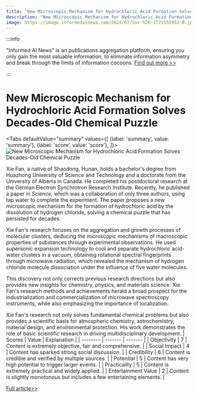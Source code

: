 ```yaml
---
title: "New Microscopic Mechanism for Hydrochloric Acid Formation Solves Decades-Old Chemical Puzzle"
description: "New Microscopic Mechanism for Hydrochloric Acid Formation Solves Decades-Old Chemical Puzzle"
image: https://image.informedainews.com/2024/07/Soc-hZ6-1721555952-0.jpg
---
```



:::info

"Informed AI News" is an publications aggregation platform, ensuring you only gain the most valuable information, to eliminate information asymmetry and break through the limits of information cocoons.  [Find out more >>](/)

:::

# New Microscopic Mechanism for Hydrochloric Acid Formation Solves Decades-Old Chemical Puzzle


<Tabs
	defaultValue="summary"
	values={[
	{label: 'summary', value: 'summary'},
	{label: 'score', value: 'score'},
]}>
<TabItem value="summary">
<img
  src="https://image.informedainews.com/2024/07/Soc-hZ6-1721555952-0.jpg"
  alt="New Microscopic Mechanism for Hydrochloric Acid Formation Solves Decades-Old Chemical Puzzle"
/>



Xie Fan, a native of Shaodong, Hunan, holds a bachelor's degree from Huazhong University of Science and Technology and a doctorate from the University of Alberta in Canada. He completed his postdoctoral research at the German Electron Synchrotron Research Institute. Recently, he published a paper in _Science_, which was a collaboration of only three authors, using tap water to complete the experiment. The paper proposes a new microscopic mechanism for the formation of hydrochloric acid by the dissolution of hydrogen chloride, solving a chemical puzzle that has persisted for decades.

Xie Fan's research focuses on the aggregation and growth processes of molecular clusters, deducing the microscopic mechanisms of macroscopic properties of substances through experimental observations. He used supersonic expansion technology to cool and separate hydrochloric acid-water clusters in a vacuum, obtaining rotational spectral fingerprints through microwave radiation, which revealed the mechanism of hydrogen chloride molecule dissociation under the influence of five water molecules.

This discovery not only corrects previous research directions but also provides new insights for chemistry, physics, and materials science. Xie Fan's research methods and achievements herald a broad prospect for the industrialization and commercialization of microwave spectroscopy instruments, while also emphasizing the importance of localization.

Xie Fan's research not only solves fundamental chemical problems but also provides a scientific basis for atmospheric chemistry, astrochemistry, material design, and environmental protection. His work demonstrates the role of basic scientific research in driving multidisciplinary development.
</TabItem>
<TabItem value="score">
	| Scores     | Value   | Explanation |
	| -------- | ------- | ------- |
	| Objectivity  | 7    | Content is extremely objective, fair and comprehensive.    |
	| Social Impact | 4     | Content has sparked strong social discussion.    |
	| Credibility    | 6    | Content is credible and verified by multiple sources.    |
	| Potential    | 5    | Content has very high potential to trigger larger events.    |
	| Practicality    | 5    | Content is extremely practical and widely applied.    |
	| Entertainment Value    | 2    | Content is slightly monotonous but includes a few entertaining elements.    |
</TabItem>
</Tabs>

[Full article>>](https://www.mittrchina.com/news/detail/13533)
